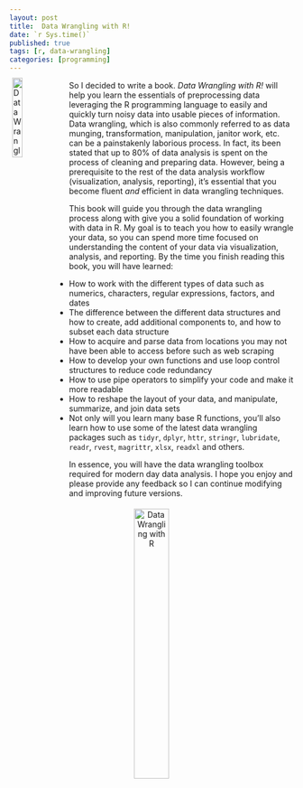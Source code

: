 ```yaml
---
layout: post
title:  Data Wrangling with R!
date: `r Sys.time()`
published: true
tags: [r, data-wrangling]
categories: [programming]
---
```


<a href="http://bradleyboehmke.github.io"><img src="/public/images/DataWranglingCover.jpg" alt="Data Wrangling with R" style="float:left; margin:-5px 5px 5px 5px; width: 19%; height: 19%;"></a>
So I decided to write a book. <em>Data Wrangling with R!</em> will help you learn the essentials of preprocessing data leveraging the R programming language to easily and quickly turn noisy data into usable pieces of information. Data wrangling, which is also commonly referred to as data munging, transformation, manipulation, janitor work, etc. can be a painstakenly laborious process. In fact, its been stated that up to 80% of data analysis is spent on the process of cleaning and preparing data. However, being a prerequisite to the rest of the data analysis workflow (visualization, analysis, reporting), it's essential that you become fluent <em>and</em> efficient in data wrangling techniques.<!--more-->  

This book will guide you through the data wrangling process along with give you a solid foundation of working with data in R. My goal is to teach you how to easily wrangle your data, so you can spend more time focused on understanding the content of your data via visualization, analysis, and reporting. By the time you finish reading this book, you will have learned:

- How to work with the different types of data such as numerics, characters, regular expressions, factors, and dates
- The difference between the different data structures and how to create, add additional components to, and how to subset each data structure
- How to acquire and parse data from locations you may not have been able to access before such as web scraping
- How to develop your own functions and use loop control structures to reduce code redundancy
- How to use pipe operators to simplify your code and make it more readable
- How to reshape the layout of your data, and manipulate, summarize, and join data sets
- Not only will you learn many base R functions, you'll also learn how to use some of the latest data wrangling packages such as `tidyr`, `dplyr`, `httr`, `stringr`, `lubridate`, `readr`, `rvest`, `magrittr`, `xlsx`, `readxl` and others.

In essence, you will have the data wrangling toolbox required for modern day data analysis.  I hope you enjoy and please provide any feedback so I can continue modifying and improving future versions.

<center>
<a href="https://leanpub.com/datawranglingwithr"><img src="/public/images/DataWranglingCover.jpg" alt="Data Wrangling with R" align="center" vspace="5" hspace="20" height="35%" width="35%"></a>
</center>

